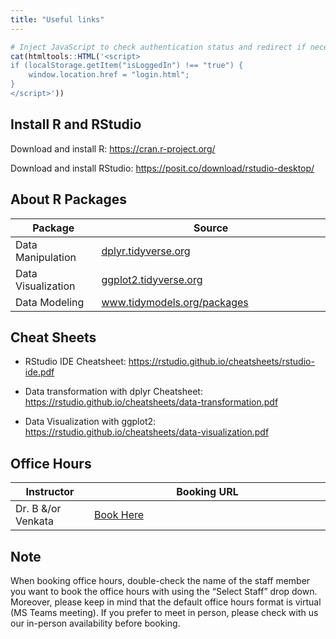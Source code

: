 ```yaml
---
title: "Useful links"
---
```


```r
# Inject JavaScript to check authentication status and redirect if necessary
cat(htmltools::HTML('<script>
if (localStorage.getItem("isLoggedIn") !== "true") {
    window.location.href = "login.html";
}
</script>'))

```

## Install R and RStudio

Download and install R: <https://cran.r-project.org/>

Download and install RStudio: <https://posit.co/download/rstudio-desktop/>

## About R Packages

| Package            | Source                                                              |
|--------------------|----------------------------------------------------|
| Data Manipulation  | [dplyr.tidyverse.org](https://dplyr.tidyverse.org/)                 |
| Data Visualization | [ggplot2.tidyverse.org](https://ggplot2.tidyverse.org/)             |
| Data Modeling      | [www.tidymodels.org/packages](https://www.tidymodels.org/packages/) |

## Cheat Sheets

-   RStudio IDE Cheatsheet: <https://rstudio.github.io/cheatsheets/rstudio-ide.pdf>

-   Data transformation with dplyr Cheatsheet: <https://rstudio.github.io/cheatsheets/data-transformation.pdf>

-   Data Visualization with ggplot2: <https://rstudio.github.io/cheatsheets/data-visualization.pdf>

## Office Hours

| Instructor         | Booking URL                                                                                             |
|------------------|------------------------------------------------------|
| Dr. B &/or Venkata | [Book Here](https://outlook.office365.com/book/OfficeHoursSpring20241@mail.niu.edu/?ae=true&login_hint) |

::: callout-note
## Note

When booking office hours, double-check the name of the staff member you want to book the office hours with using the “Select Staff” drop down. Moreover, please keep in mind that the default office hours format is virtual (MS Teams meeting). If you prefer to meet in person, please check with us our in-person availability before booking.
:::
